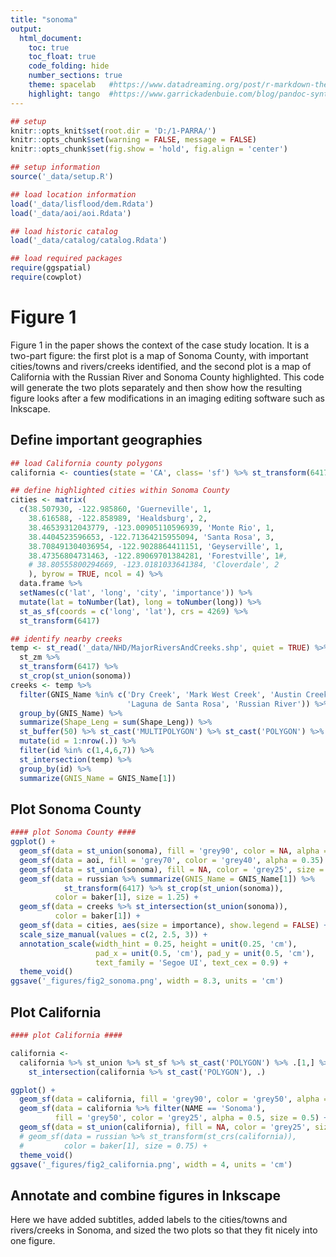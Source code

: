 ```yaml
---
title: "sonoma"
output:
  html_document:
    toc: true 
    toc_float: true
    code_folding: hide
    number_sections: true 
    theme: spacelab   #https://www.datadreaming.org/post/r-markdown-theme-gallery/
    highlight: tango  #https://www.garrickadenbuie.com/blog/pandoc-syntax-highlighting-examples/
---
```


```r
## setup
knitr::opts_knit$set(root.dir = 'D:/1-PARRA/')
knitr::opts_chunk$set(warning = FALSE, message = FALSE) 
knitr::opts_chunk$set(fig.show = 'hold', fig.align = 'center')

```

```r
## setup information
source('_data/setup.R')

## load location information
load('_data/lisflood/dem.Rdata')
load('_data/aoi/aoi.Rdata')

## load historic catalog 
load('_data/catalog/catalog.Rdata')

## load required packages
require(ggspatial)
require(cowplot)

```

# Figure 1

Figure 1 in the paper shows the context of the case study location. 
It is a two-part figure: the first plot is a map of Sonoma County, with important cities/towns and rivers/creeks identified, and the second plot is a map of California with the Russian River and Sonoma County highlighted.
This code will generate the two plots separately and then show how the resulting figure looks after a few modifications in an imaging editing software such as Inkscape.

## Define important geographies 
```r
## load California county polygons
california <- counties(state = 'CA', class= 'sf') %>% st_transform(6417)

## define highlighted cities within Sonoma County
cities <- matrix(
  c(38.507930, -122.985860, 'Guerneville', 1, 
    38.616588, -122.858989, 'Healdsburg', 2, 
    38.46539312043779, -123.00905110596939, 'Monte Rio', 1, 
    38.4404523596653, -122.71364215955094, 'Santa Rosa', 3,
    38.708491304036954, -122.9028864411151, 'Geyserville', 1,
    38.47356804731463, -122.89069701384281, 'Forestville', 1#,
    # 38.80555800294669, -123.0181033641384, 'Cloverdale', 2
    ), byrow = TRUE, ncol = 4) %>%
  data.frame %>%
  setNames(c('lat', 'long', 'city', 'importance')) %>%
  mutate(lat = toNumber(lat), long = toNumber(long)) %>%
  st_as_sf(coords = c('long', 'lat'), crs = 4269) %>% 
  st_transform(6417)

## identify nearby creeks
temp <- st_read('_data/NHD/MajorRiversAndCreeks.shp', quiet = TRUE) %>% 
  st_zm %>% 
  st_transform(6417) %>% 
  st_crop(st_union(sonoma))
creeks <- temp %>% 
  filter(GNIS_Name %in% c('Dry Creek', 'Mark West Creek', 'Austin Creek', 
                          'Laguna de Santa Rosa', 'Russian River')) %>% 
  group_by(GNIS_Name) %>% 
  summarize(Shape_Leng = sum(Shape_Leng)) %>% 
  st_buffer(50) %>% st_cast('MULTIPOLYGON') %>% st_cast('POLYGON') %>% 
  mutate(id = 1:nrow(.)) %>% 
  filter(id %in% c(1,4,6,7)) %>%
  st_intersection(temp) %>% 
  group_by(id) %>% 
  summarize(GNIS_Name = GNIS_Name[1])

```

## Plot Sonoma County

```r
#### plot Sonoma County ####
ggplot() + 
  geom_sf(data = st_union(sonoma), fill = 'grey90', color = NA, alpha = 0.5) +
  geom_sf(data = aoi, fill = 'grey70', color = 'grey40', alpha = 0.35) +
  geom_sf(data = st_union(sonoma), fill = NA, color = 'grey25', size = 1) +
  geom_sf(data = russian %>% summarize(GNIS_Name = GNIS_Name[1]) %>%
            st_transform(6417) %>% st_crop(st_union(sonoma)),
          color = baker[1], size = 1.25) +
  geom_sf(data = creeks %>% st_intersection(st_union(sonoma)),
          color = baker[1]) +
  geom_sf(data = cities, aes(size = importance), show.legend = FALSE) + 
  scale_size_manual(values = c(2, 2.5, 3)) + 
  annotation_scale(width_hint = 0.25, height = unit(0.25, 'cm'),
                   pad_x = unit(0.5, 'cm'), pad_y = unit(0.5, 'cm'),
                   text_family = 'Segoe UI', text_cex = 0.9) + 
  theme_void() 
ggsave('_figures/fig2_sonoma.png', width = 8.3, units = 'cm')

```

## Plot California

```r
#### plot California ####

california <-
  california %>% st_union %>% st_sf %>% st_cast('POLYGON') %>% .[1,] %>% 
    st_intersection(california %>% st_cast('POLYGON'), .)

ggplot() + 
  geom_sf(data = california, fill = 'grey90', color = 'grey50', alpha = 0.5, size = 0.25) + 
  geom_sf(data = california %>% filter(NAME == 'Sonoma'),
          fill = 'grey50', color = 'grey25', alpha = 0.5, size = 0.5) +
  geom_sf(data = st_union(california), fill = NA, color = 'grey25', size = 0.75) + 
  # geom_sf(data = russian %>% st_transform(st_crs(california)), 
  #         color = baker[1], size = 0.75) +
  theme_void() 
ggsave('_figures/fig2_california.png', width = 4, units = 'cm')

```

## Annotate and combine figures in Inkscape

Here we have added subtitles, added labels to the cities/towns and rivers/creeks in Sonoma, and sized the two plots so that they fit nicely into one figure. 